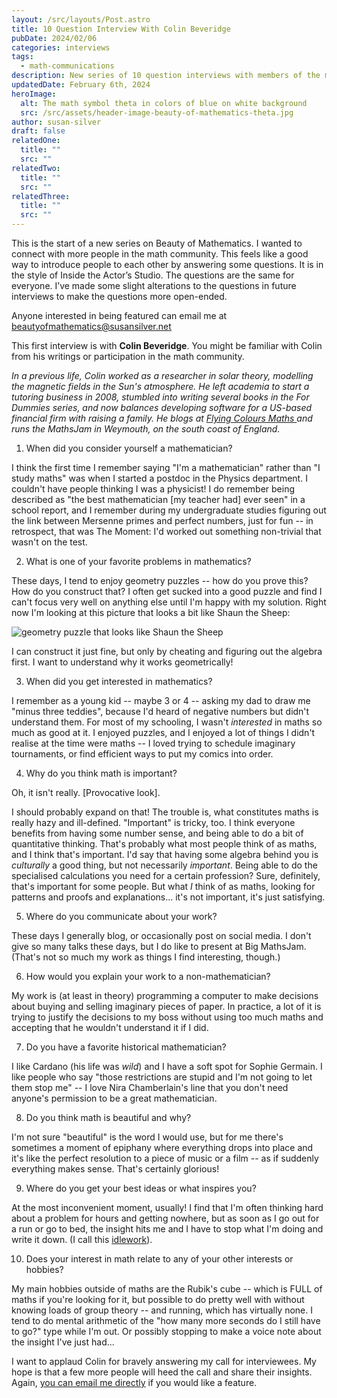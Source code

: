 ```yaml
---
layout: /src/layouts/Post.astro
title: 10 Question Interview With Colin Beveridge
pubDate: 2024/02/06
categories: interviews
tags:
  - math-communications
description: New series of 10 question interviews with members of the math community. 
updatedDate: February 6th, 2024
heroImage:
  alt: The math symbol theta in colors of blue on white background
  src: /src/assets/header-image-beauty-of-mathematics-theta.jpg
author: susan-silver
draft: false
relatedOne:
  title: ""
  src: ""
relatedTwo:
  title: ""
  src: ""
relatedThree:
  title: ""
  src: ""
---
```

This is the start of a new series on Beauty of Mathematics. I wanted to connect with more people in the math community. This feels like a good way to introduce people to each other by answering some questions. It is in the style of Inside the Actor’s Studio. The questions are the same for everyone. I’ve made some slight alterations to the questions in future interviews to make the questions more open-ended. 

Anyone interested in being featured can email me at [beautyofmathematics@susansilver.net](mailto:beautyofmathematics@susansilver.net)

This first interview is with **Colin Beveridge**. You might be familiar with Colin from his writings or participation in the math community. 

_In a previous life, Colin worked as a researcher in solar theory, modelling the magnetic fields in the Sun's atmosphere. He left academia to start a tutoring business in 2008, stumbled into writing several books in the *For Dummies* series, and now balances developing software for a US-based financial firm with raising a family. He blogs at [Flying Colours Maths ](https://blog.flyingcoloursmaths.co.uk/blog/)and runs the MathsJam in Weymouth, on the south coast of England._



1. When did you consider yourself a mathematician?

I think the first time I remember saying "I'm a mathematician" rather than "I study maths" was when I started a postdoc in the Physics department. I couldn't have people thinking I was a physicist! I do remember being described as "the best mathematician [my teacher had] ever seen" in a school report, and I remember during my undergraduate studies figuring out the link between Mersenne primes and perfect numbers, just for fun -- in retrospect, that was The Moment: I'd worked out something non-trivial that wasn't on the test.



2. What is one of your favorite problems in mathematics?

These days, I tend to enjoy geometry puzzles -- how do you prove this? How do you construct that? I often get sucked into a good puzzle and find I can't focus very well on anything else until I'm happy with my solution. Right now I'm looking at this picture that looks a bit like Shaun the Sheep:


![geometry puzzle that looks like Shaun the Sheep](../../assets/Shaun-the-Sheep.png "Shaun the Sheep?")


I can construct it just fine, but only by cheating and figuring out the algebra first. I want to understand why it works geometrically!



3. When did you get interested in mathematics?

I remember as a young kid -- maybe 3 or 4 -- asking my dad to draw me "minus three teddies", because I'd heard of negative numbers but didn't understand them. For most of my schooling, I wasn't *interested* in maths so much as good at it. I enjoyed puzzles, and I enjoyed a lot of things I didn't realise at the time were maths -- I loved trying to schedule imaginary tournaments, or find efficient ways to put my comics into order.



4. Why do you think math is important?

Oh, it isn't really. [Provocative look].

I should probably expand on that! The trouble is, what constitutes maths is really hazy and ill-defined. "Important" is tricky, too. I think everyone benefits from having some number sense, and being able to do a bit of quantitative thinking. That's probably what most people think of as maths, and I think that's important. I'd say that having some algebra behind you is *culturally* a good thing, but not necessarily *important*.  Being able to do the specialised calculations you need for a certain profession? Sure, definitely, that's important for some people. But what *I* think of as maths, looking for patterns and proofs and explanations... it's not important, it's just satisfying.



5. Where do you communicate about your work?

These days I generally blog, or occasionally post on social media. I don't give so many talks these days, but I do like to present at Big MathsJam. (That's not so much my work as things I find interesting, though.)



6. How would you explain your work to a non-mathematician?

My work is (at least in theory) programming a computer to make decisions about buying and selling imaginary pieces of paper. In practice, a lot of it is trying to justify the decisions to my boss without using too much maths and accepting that he wouldn't understand it if I did.



7. Do you have a favorite historical mathematician?

I like Cardano (his life was *wild*) and I have a soft spot for Sophie Germain. I like people who say "those restrictions are stupid and I'm not going to let them stop me" -- I love Nira Chamberlain's line that you don't need anyone's permission to be a great mathematician.



8. Do you think math is beautiful and why?

I'm not sure "beautiful" is the word I would use, but for me there's sometimes a moment of epiphany where everything drops into place and it's like the perfect resolution to a piece of music or a film -- as if suddenly everything makes sense. That's certainly glorious!



9. Where do you get your best ideas or what inspires you?

At the most inconvenient moment, usually! I find that I'm often thinking hard about a problem for hours and getting nowhere, but as soon as I go out for a run or go to bed, the insight hits me and I have to stop what I'm doing and write it down. (I call this [idlework](https://www.flyingcoloursmaths.co.uk/in-praise-of-idlework/)).



10. Does your interest in math relate to any of your other interests or hobbies?

My main hobbies outside of maths are the Rubik's cube -- which is FULL of maths if you're looking for it, but possible to do pretty well with without knowing loads of group theory -- and running, which has virtually none. I tend to do mental arithmetic of the "how many more seconds do I still have to go?" type while I'm out. Or possibly stopping to make a voice note about the insight I've just had...

I want to applaud Colin for bravely answering my call for interviewees. My hope is that a few more people will heed the call and share their insights. Again, [you can email me directly](mailto:beautyofmathematics@susansilver.net) if you would like a feature. 

